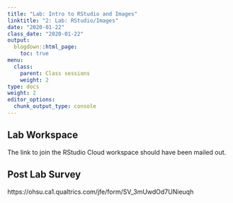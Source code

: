 ```yaml
---
title: "Lab: Intro to RStudio and Images"
linktitle: "2: Lab: RStudio/Images"
date: "2020-01-22"
class_date: "2020-01-22"
output:
  blogdown::html_page:
    toc: true
menu:
  class:
    parent: Class sessions
    weight: 2
type: docs
weight: 2
editor_options: 
  chunk_output_type: console
---
```


## Lab Workspace

The link to join the RStudio Cloud workspace should have been mailed out.

## Post Lab Survey

https://ohsu.ca1.qualtrics.com/jfe/form/SV_3mUwdOd7UNieuqh
